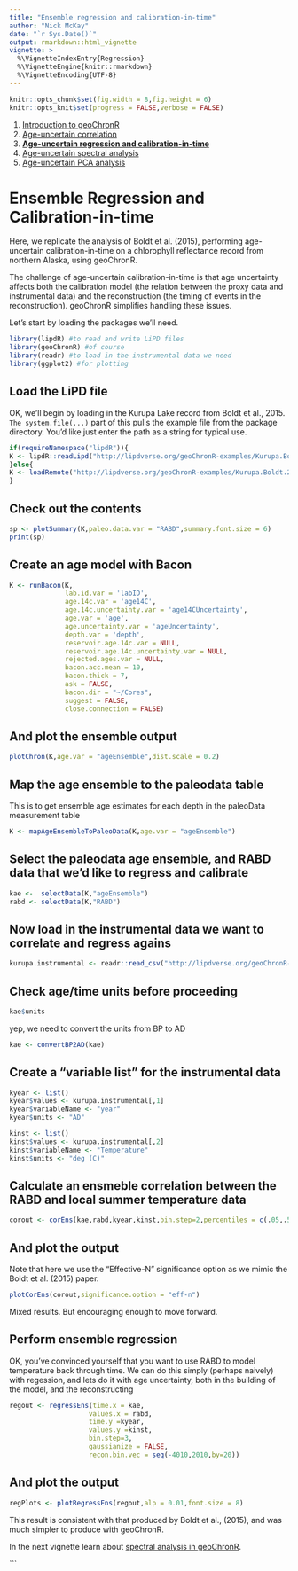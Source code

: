 ```yaml
---
title: "Ensemble regression and calibration-in-time"
author: "Nick McKay"
date: "`r Sys.Date()`"
output: rmarkdown::html_vignette
vignette: >
  %\VignetteIndexEntry{Regression}
  %\VignetteEngine{knitr::rmarkdown}
  %\VignetteEncoding{UTF-8}
---
```

  
  
```r
knitr::opts_chunk$set(fig.width = 8,fig.height = 6) 
knitr::opts_knit$set(progress = FALSE,verbose = FALSE)
```

  1. [Introduction to geoChronR](Introduction.html)
  2. [Age-uncertain correlation](correlation.html)
  3. [**Age-uncertain regression and calibration-in-time**](regression.html)
  4. [Age-uncertain spectral analysis](spectral.html)
  5. [Age-uncertain PCA analysis](pca.html)

# Ensemble Regression and Calibration-in-time

Here, we replicate the analysis of Boldt et al. (2015), performing age-uncertain calibration-in-time on a chlorophyll reflectance record from northern Alaska, using geoChronR.

The challenge of age-uncertain calibration-in-time is that age uncertainty affects both the calibration model (the relation between the proxy data and instrumental data) and the reconstruction (the timing of events in the reconstruction). geoChronR simplifies handling these issues. 


Let's start by loading the packages we'll need. 

```r
library(lipdR) #to read and write LiPD files
library(geoChronR) #of course
library(readr) #to load in the instrumental data we need
library(ggplot2) #for plotting
``` 

## Load the LiPD file
OK, we'll begin by loading in the Kurupa Lake record from Boldt et al., 2015. `The system.file(...)` part of this pulls the example file from the package directory. You'd like just enter the path as a string for typical use.
```r
if(requireNamespace("lipdR")){
K <- lipdR::readLipd("http://lipdverse.org/geoChronR-examples/Kurupa.Boldt.2015.lpd")
}else{
K <- loadRemote("http://lipdverse.org/geoChronR-examples/Kurupa.Boldt.2015.RData")
}
```

## Check out the contents
```r
sp <- plotSummary(K,paleo.data.var = "RABD",summary.font.size = 6)
print(sp)
```


## Create an age model with Bacon

```r
K <- runBacon(K,
              lab.id.var = 'labID', 
              age.14c.var = 'age14C', 
              age.14c.uncertainty.var = 'age14CUncertainty',
              age.var = 'age', 
              age.uncertainty.var = 'ageUncertainty', 
              depth.var = 'depth', 
              reservoir.age.14c.var = NULL, 
              reservoir.age.14c.uncertainty.var = NULL, 
              rejected.ages.var = NULL,
              bacon.acc.mean = 10,
              bacon.thick = 7,
              ask = FALSE,
              bacon.dir = "~/Cores",
              suggest = FALSE,
              close.connection = FALSE)
```

## And plot the ensemble output

```r
plotChron(K,age.var = "ageEnsemble",dist.scale = 0.2)
```


## Map the age ensemble to the paleodata table
This is to get ensemble age estimates for each depth in the paleoData measurement table

```r
K <- mapAgeEnsembleToPaleoData(K,age.var = "ageEnsemble")
```


## Select the paleodata age ensemble, and RABD data that we'd like to regress and calibrate

```r
kae <-  selectData(K,"ageEnsemble")
rabd <- selectData(K,"RABD")
```


## Now load in the instrumental data we want to correlate and regress agains
```r
kurupa.instrumental <- readr::read_csv("http://lipdverse.org/geoChronR-examples/KurupaInstrumental.csv")
```

## Check age/time units before proceeding

```r
kae$units
```

yep, we need to convert the units from BP to AD

```r
kae <- convertBP2AD(kae)
```

## Create a "variable list" for the instrumental data

```r
kyear <- list()
kyear$values <- kurupa.instrumental[,1]
kyear$variableName <- "year"
kyear$units <- "AD"

kinst <- list()
kinst$values <- kurupa.instrumental[,2]
kinst$variableName <- "Temperature"
kinst$units <- "deg (C)"
```


## Calculate an ensmeble correlation between the RABD and local summer temperature data
```r
corout <- corEns(kae,rabd,kyear,kinst,bin.step=2,percentiles = c(.05,.5,.95 ))
```

## And plot the output
Note that here we use the "Effective-N" significance option as we mimic the Boldt et al. (2015) paper.
```r
plotCorEns(corout,significance.option = "eff-n")
```

Mixed results. But encouraging enough to move forward.

## Perform ensemble regression
OK, you've convinced yourself that you want to use RABD to model temperature back through time. We can do this simply (perhaps naively) with regession, and lets do it with age uncertainty, both in the building of the model, and the reconstructing
```r
regout <- regressEns(time.x = kae,
                    values.x = rabd,
                    time.y =kyear,
                    values.y =kinst,
                    bin.step=3,
                    gaussianize = FALSE,
                    recon.bin.vec = seq(-4010,2010,by=20))
```

## And plot the output

```r
regPlots <- plotRegressEns(regout,alp = 0.01,font.size = 8)
```

This result is consistent with that produced by Boldt et al., (2015), and was much simpler to produce with geoChronR.


In the next vignette learn about [spectral analysis in geoChronR](spectral_analysis.html). 





```

